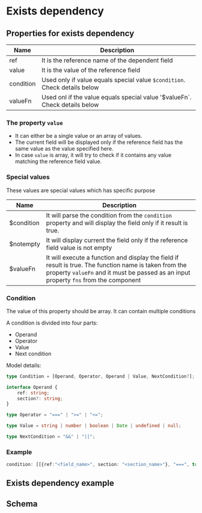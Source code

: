# Exists dependency

## Properties for exists dependency

| Name         | Description                                        |
| ------------ | -------------------------------------------------- |
| ref          | It is the reference name of the  dependent field |
| value        | It is the value of the reference field | 
| condition    | Used only if value equals special value `$condition`. Check details below |
| valueFn      | Used onl if the value equals special value '$valueFn`. Check details below | 

### The property `value`

- It can either be a single value or an array of values. 
- The current field will be displayed only if the reference field has the same value as the value specified here. 
- In case `value` is array, it will try to check if it contains any value matching the reference field value.

### Special values
These values are special values which has specific purpose

| Name | Description |
|------|-------------|
| $condition | It will parse the condition from the `condition` property and will display the field only if it result is true. |
| $notempty | It will display current the field only if the reference field value is not empty | 
| $valueFn | It will execute a function and display the field if result is true. The function name is taken from the property `valueFn` and it must be passed as an input property `fns` from the component |

### Condition

The value of this property should be array. It can contain multiple conditions

A condition is divided into four parts:
- Operand
- Operator
- Value
- Next condition

Model details:

```typescript
type Condition = [Operand, Operator, Operand | Value, NextCondition?];

interface Operand {
    ref: string;
    section?: string;
}

type Operator = "===" | ">=" | "<=";

type Value = string | number | boolean | Date | undefined | null;

type NextCondition = "&&" | "||";
```

### Example

```typescript
condition: [[{ref:"<field_name>", section: "<section_name>"}, "===", true]]
```

## Exists dependency example


<SalariedForm />

## Schema 

<SchemaViewer value={schema} />
